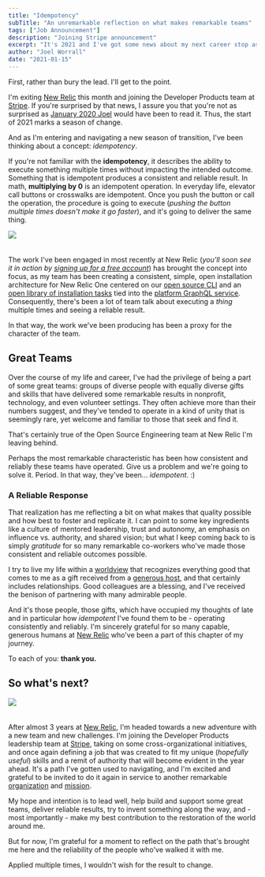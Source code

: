 ```yaml
---
title: "Idempotency"
subTitle: "An unremarkable reflection on what makes remarkable teams"
tags: ["Job Announcement"]
description: "Joining Stripe announcement"
excerpt: "It's 2021 and I've got some news about my next career stop as well as some unremarkable reflection on what makes remarkable teams."
author: "Joel Worrall"
date: "2021-01-15"
---
```



First, rather than bury the lead. I'll get to the point.

I'm exiting [New Relic](http://opensource.newrelic.com) this month and joining the Developer Products team at [Stripe](https://stripe.com/docs/api). If you're surprised by that news, I assure you that you're not as surprised as [January 2020 Joel](https://www.youtube.com/watch?v=Ms7capx4Cb8) would have been to read it. Thus, the start of 2021 marks a season of change.

And as I'm entering and navigating a new season of transition, I've been thinking about a concept: _idempotency_.

If you're not familiar with the **idempotency**, it describes the ability to execute something multiple times without impacting the intended outcome. Something that is idempotent produces a consistent and reliable result. In math, **multiplying by 0** is an idempotent operation. In everyday life, elevator call buttons or crosswalks are idempotent. Once you push the button or call the operation, the procedure is going to execute (_pushing the button multiple times doesn't make it go faster_), and it's going to deliver the same thing.

<img
  src="../../imgs/crosswalk.jpg"
  style="padding-bottom:20px;max-width:350px"
/>

The work I've been engaged in most recently at New Relic (_you'll soon see it in action by [signing up for a free account](https://newrelic.com/signup)_) has brought the concept into focus, as my team has been creating a consistent, simple, open installation architecture for New Relic One centered on our [open source CLI](https://github.com/newrelic/newrelic-cli) and an [open library of installation tasks](https://github.com/newrelic/open-install-library/tree/main/docs) tied into the [platform GraphQL service](https://api.newrelic.com/graphiql?#query=%7B%0A%20%20docs%20%7B%0A%20%20%20%20openInstallation%20%7B%0A%20%20%20%20%20%20recipeSearch%28criteria%3A%20%7BinstallTarget%3A%20%7Bos%3A%20LINUX%2C%20platform%3A%20AMAZON%7D%7D%29%20%7B%0A%20%20%20%20%20%20%20%20count%0A%20%20%20%20%20%20%20%20results%20%7B%0A%20%20%20%20%20%20%20%20%20%20name%0A%20%20%20%20%20%20%20%20%20%20displayName%0A%20%20%20%20%20%20%20%20%20%20description%0A%20%20%20%20%20%20%20%20%20%20repository%0A%20%20%20%20%20%20%20%20%7D%0A%20%20%20%20%20%20%7D%0A%20%20%20%20%7D%0A%20%20%7D%0A%7D%0A). Consequently, there's been a lot of team talk about executing a _thing_ multiple times and seeing a reliable result.

In that way, the work we've been producing has been a proxy for the character of the team.

## Great Teams

Over the course of my life and career, I've had the privilege of being a part of some great teams: groups of diverse people with equally diverse gifts and skills that have delivered some remarkable results in nonprofit, technology, and even volunteer settings. They often achieve more than their numbers suggest, and they've tended to operate in a kind of unity that is seemingly rare, yet welcome and familiar to those that seek and find it.

That's certainly true of the Open Source Engineering team at New Relic I'm leaving behind.

Perhaps the most remarkable characteristic has been how consistent and reliably these teams have operated. Give us a problem and we're going to solve it. Period. In that way, they've been... _idempotent_. :)

### A Reliable Response

That realization has me reflecting a bit on what makes that quality possible and how best to foster and replicate it. I can point to some key ingredients like a culture of mentored leadership, trust and autonomy, an emphasis on influence vs. authority, and shared vision; but what I keep coming back to is simply _gratitude_ for so many remarkable co-workers who've made those consistent and reliable outcomes possible.

I try to live my life within a [worldview](https://www.bible.com/bible/111/1ti.6.6-8) that recognizes everything good that comes to me as a gift received from a [generous host](https://bibleproject.com/explore/video/generosity/), and that certainly includes relationships. Good colleagues are a blessing, and I've received the benison of partnering with many admirable people.

<ImageGallery />

And it's those people, those gifts, which have occupied my thoughts of late and in particular how _idempotent_ I've found them to be - operating consistently and reliably. I'm sincerely grateful for so many capable, generous humans at [New Relic](https://newrelic.com) who've been a part of this chapter of my journey.

To each of you: **thank you.**

## So what's next?

<img src="../../imgs/stripe.png" style="padding-bottom:20px;max-width:350px" />

After almost 3 years at [New Relic](http://opensource.newrelic.com), I'm headed towards a new adventure with a new team and new challenges. I'm joining the Developer Products leadership team at [Stripe](https://stripe.com/docs/api), taking on some cross-organizational initiatives, and once again defining a job that was created to fit my unique (_hopefully useful_) skills and a remit of authority that will become evident in the year ahead. It's a path I've gotten used to navigating, and I'm excited and grateful to be invited to do it again in service to another remarkable [organization](https://stripe.com/docs) and [mission](https://stripe.com/about#:~:text=Our%20mission%20is%20to%20increase,and%20manage%20their%20businesses%20online.).

My hope and intention is to lead well, help build and support some great teams, deliver reliable results, try to invent something along the way, and - most importantly - make my best contribution to the restoration of the world around me.

But for now, I'm grateful for a moment to reflect on the path that's brought me here and the reliability of the people who've walked it with me.

Applied multiple times, I wouldn't wish for the result to change.

